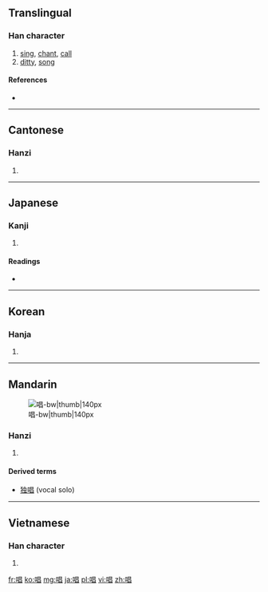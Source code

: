 ==Translingual==

===Han character===
{{Han char|rn=30|rad=口|as=08|sn=11|four=6606<sub>0</sub>|canj=口日日 (RAA)|ids=⿰[[口]][[昌]]}}

# [[sing]], [[chant]], [[call]]
# [[ditty]], [[song]]

====References====
* {{Han ref|kx=0193.210|dkj=03765|dj=0414.010|hdz=10640.080|uh=5531|ud=21809|bh=B0DB|bd=45275}}

----

==Cantonese==

===Hanzi===
{{yue-hanzi|jyut=coeng3|y=cheung3}}
# {{defn|lang=yue|sort=口08}}

----

==Japanese==

===Kanji===
{{ja-kanji|grade=4|rs=口08}}
# {{defn|lang=ja|sort=口08}} 

====Readings====
* {{ja-readings|on=[[しょう]] (shō)|kun=[[となえる]] (tonaeru), [[うたう]] (utau), [[うた]] (uta)}}

----

==Korean==

===Hanja===
{{ko-hanja|hangeul=창|rv=chang|mr=ch'ang}}
# {{defn|lang=ko|sort=口08}}

----

==Mandarin==
[[File:唱-bw.png|唱-bw|thumb|140px]]
===Hanzi===
{{cmn-hanzi|pin=[[chàng]] ([[chang4]])|wg=ch'ang<sup>4</sup>}}
# {{defn|lang=cmn|sort=口08}}

====Derived terms====
*[[独唱]] (vocal solo)

----

==Vietnamese==

===Han character===
{{vi-hantu|[[xướng]], [[xẳng]], [[xang]], [[sướng]], [[xắng]], [[xẵng]]|rs=口08}}

# {{defn|lang=vi|sort=口08}}

[[fr:唱]]
[[ko:唱]]
[[mg:唱]]
[[ja:唱]]
[[pl:唱]]
[[vi:唱]]
[[zh:唱]]
